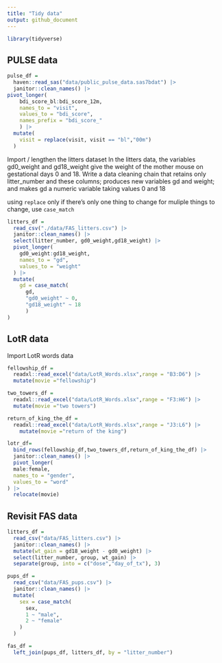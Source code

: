 ```yaml
---
title: "Tidy data"
output: github_document
---
```


```r
library(tidyverse)
```

## PULSE data

```r
pulse_df =
  haven::read_sas("data/public_pulse_data.sas7bdat") |> 
  janitor::clean_names() |> 
pivot_longer(
    bdi_score_bl:bdi_score_12m,
    names_to = "visit", 
    values_to = "bdi_score",
    names_prefix = "bdi_score_"
    ) |> 
  mutate(
    visit = replace(visit, visit == "bl","00m")
  )
```

Import / lengthen the litters dataset
In the litters data, the variables gd0_weight and gd18_weight give the weight of the mother mouse on gestational days 0 and 18. Write a data cleaning chain that retains only litter_number and these columns; produces new variables gd and weight; and makes gd a numeric variable taking values 0 and 18

using `replace` only if there's only one thing to change
for muliple things to change, use `case_match`

```r
litters_df = 
  read_csv("./data/FAS_litters.csv") |>
  janitor::clean_names() |> 
  select(litter_number, gd0_weight,gd18_weight) |> 
  pivot_longer(
    gd0_weight:gd18_weight,
    names_to = "gd", 
    values_to = "weight"
  ) |> 
  mutate(
    gd = case_match(
      gd,
      "gd0_weight" ~ 0,
      "gd18_weight" ~ 18
      )
)  
```

## LotR data

Import LotR words data

```r
fellowship_df =
  readxl::read_excel("data/LotR_Words.xlsx",range = "B3:D6") |> 
  mutate(movie ="fellowship")

two_towers_df =
  readxl::read_excel("data/LotR_Words.xlsx",range = "F3:H6") |> 
  mutate(movie ="two towers")

return_of_king_the_df =
  readxl::read_excel("data/LotR_Words.xlsx",range = "J3:L6") |> 
    mutate(movie ="return of the king")

lotr_df= 
  bind_rows(fellowship_df,two_towers_df,return_of_king_the_df) |> 
  janitor::clean_names() |> 
  pivot_longer(
  male:female, 
  names_to = "gender",
  values_to = "word"
) |> 
  relocate(movie)
```

## Revisit FAS data

```r
litters_df =
  read_csv("data/FAS_litters.csv") |> 
  janitor::clean_names() |> 
  mutate(wt_gain = gd18_weight - gd0_weight) |> 
  select(litter_number, group, wt_gain) |> 
  separate(group, into = c("dose","day_of_tx"), 3)

pups_df =
  read_csv("data/FAS_pups.csv") |>
  janitor::clean_names() |> 
  mutate(
    sex = case_match(
      sex,
      1 ~ "male",
      2 ~ "female"
    )
  )

fas_df =
  left_join(pups_df, litters_df, by = "litter_number")
```



